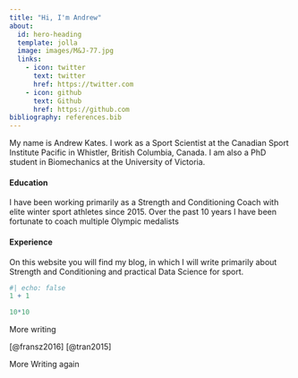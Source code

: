 ```yaml
---
title: "Hi, I'm Andrew"
about:
  id: hero-heading
  template: jolla
  image: images/M&J-77.jpg
  links:
    - icon: twitter
      text: twitter
      href: https://twitter.com
    - icon: github
      text: Github
      href: https://github.com
bibliography: references.bib
---
```


::: {#hero-heading}
My name is Andrew Kates. I work as a Sport Scientist at the Canadian Sport Institute Pacific in Whistler, British Columbia, Canada. I am also a PhD student in Biomechanics at the University of Victoria.
:::

#### Education

I have been working primarily as a Strength and Conditioning Coach with elite winter sport athletes since 2015. Over the past 10 years I have been fortunate to coach multiple Olympic medalists

#### Experience

On this website you will find my blog, in which I will write primarily about Strength and Conditioning and practical Data Science for sport.

```r
#| echo: false
1 + 1
```

```r
10*10
```

More writing

[@fransz2016] [@tran2015]

More Writing again

